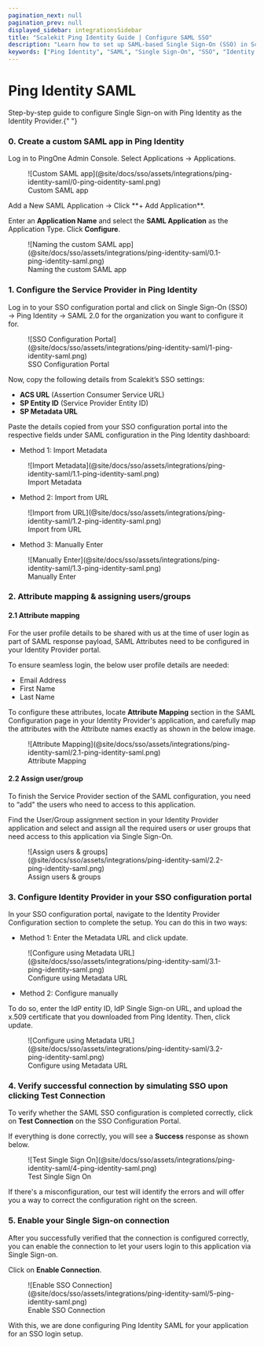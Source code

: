 ```yaml
---
pagination_next: null
pagination_prev: null
displayed_sidebar: integrationsSidebar
title: "Scalekit Ping Identity Guide | Configure SAML SSO"
description: "Learn how to set up SAML-based Single Sign-On (SSO) in Scalekit using Ping Identity, with step-by-step instructions for enterprise application configuration."
keywords: ["Ping Identity", "SAML", "Single Sign-On", "SSO", "Identity Provider", "Enterprise Application", "Attribute Mapping", "User Assignment", "Metadata XML"]
---
```


# Ping Identity SAML

<Subtitle>
  Step-by-step guide to configure Single Sign-on with Ping Identity as the
  Identity Provider.{" "}
</Subtitle>

### 0. Create a custom SAML app in Ping Identity

Log in to PingOne Admin Console. Select Applications → Applications.

<figure>
  ![Custom SAML app](@site/docs/sso/assets/integrations/ping-identity-saml/0-ping-oidentity-saml.png)
  <figcaption>Custom SAML app</figcaption>
</figure>
Add a New SAML Application → Click **+ Add Application**.

Enter an **Application Name** and select the **SAML Application** as the Application Type. Click **Configure**.
<figure>
  ![Naming the custom SAML app](@site/docs/sso/assets/integrations/ping-identity-saml/0.1-ping-identity-saml.png)
  <figcaption>Naming the custom SAML app</figcaption>
</figure>

### 1. Configure the Service Provider in Ping Identity

Log in to your SSO configuration portal and click on Single Sign-On (SSO) → Ping Identity → SAML 2.0 for the organization you want to configure it for.
<figure>
  ![SSO Configuration Portal](@site/docs/sso/assets/integrations/ping-identity-saml/1-ping-identity-saml.png)
  <figcaption>SSO Configuration Portal</figcaption>
</figure>

Now, copy the following details from Scalekit’s SSO settings:

- **ACS URL** (Assertion Consumer Service URL)
- **SP Entity ID** (Service Provider Entity ID)
- **SP Metadata URL**

Paste the details copied from your SSO configuration portal into the respective fields under SAML configuration in the Ping Identity dashboard:

- Method 1: Import Metadata

<figure>
  ![Import Metadata](@site/docs/sso/assets/integrations/ping-identity-saml/1.1-ping-identity-saml.png)
  <figcaption>Import Metadata</figcaption>
</figure>

- Method 2: Import from URL

<figure>
  ![Import from URL](@site/docs/sso/assets/integrations/ping-identity-saml/1.2-ping-identity-saml.png)
  <figcaption>Import from URL</figcaption>
</figure>

- Method 3: Manually Enter

<figure>
  ![Manually Enter](@site/docs/sso/assets/integrations/ping-identity-saml/1.3-ping-identity-saml.png)
  <figcaption>Manually Enter</figcaption>
</figure>

### 2. Attribute mapping & assigning users/groups
#### 2.1 Attribute mapping

For the user profile details to be shared with us at the time of user login as part of SAML response payload, SAML Attributes need to be configured in your Identity Provider portal.

To ensure seamless login, the below user profile details are needed:
- Email Address
- First Name
- Last Name

To configure these attributes, locate **Attribute Mapping** section in the SAML Configuration page in your Identity Provider's application, and carefully map the attributes with the Attribute names exactly as shown in the below image.

<figure>
  ![Attribute Mapping](@site/docs/sso/assets/integrations/ping-identity-saml/2.1-ping-identity-saml.png)
  <figcaption>Attribute Mapping</figcaption>
</figure>

#### 2.2 Assign user/group

To finish the Service Provider section of the SAML configuration, you need to “add" the users who need to access to this application.

Find the User/Group assignment section in your Identity Provider application and select and assign all the required users or user groups that need access to this application via Single Sign-On.

<figure>
  ![Assign users & groups](@site/docs/sso/assets/integrations/ping-identity-saml/2.2-ping-identity-saml.png)
  <figcaption>Assign users & groups</figcaption>
</figure>

### 3. Configure Identity Provider in your SSO configuration portal

In your SSO configuration portal, navigate to the Identity Provider Configuration section to complete the setup. You can do this in two ways:

- Method 1: Enter the Metadata URL and click update.

<figure>
  ![Configure using Metadata URL](@site/docs/sso/assets/integrations/ping-identity-saml/3.1-ping-identity-saml.png)
  <figcaption>Configure using Metadata URL</figcaption>
</figure>

- Method 2: Configure manually

To do so, enter the IdP entity ID, IdP Single Sign-on URL, and upload the x.509 certificate that you downloaded from Ping Identity. Then, click update.

<figure>
  ![Configure using Metadata URL](@site/docs/sso/assets/integrations/ping-identity-saml/3.2-ping-identity-saml.png)
  <figcaption>Configure using Metadata URL</figcaption>
</figure>

### 4. Verify successful connection by simulating SSO upon clicking Test Connection

To verify whether the SAML SSO configuration is completed correctly, click on **Test Connection** on the SSO Configuration Portal.

If everything is done correctly, you will see a **Success** response as shown below.

<figure>
  ![Test Single Sign On](@site/docs/sso/assets/integrations/ping-identity-saml/4-ping-identity-saml.png)
  <figcaption>Test Single Sign On</figcaption>
</figure>

If there's a misconfiguration, our test will identify the errors and will offer you a way to correct the configuration right on the screen.

### 5. Enable your Single Sign-on connection

After you successfully verified that the connection is configured correctly, you can enable the connection to let your users login to this application via Single Sign-on.

Click on **Enable Connection**.

<figure>
  ![Enable SSO Connection](@site/docs/sso/assets/integrations/ping-identity-saml/5-ping-identity-saml.png)
  <figcaption>Enable SSO Connection</figcaption>
</figure>

With this, we are done configuring Ping Identity SAML for your application for an SSO login setup.